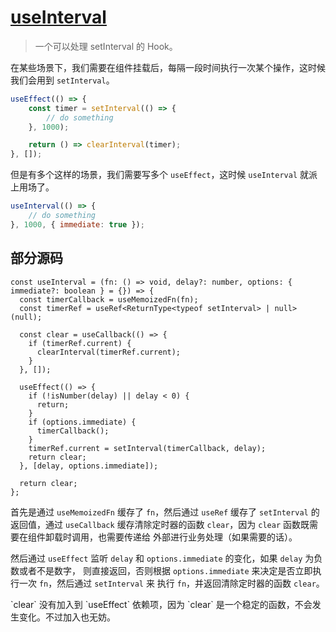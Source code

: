# [useInterval](https://ahooks.js.org/zh-CN/hooks/use-interval)


> 一个可以处理 setInterval 的 Hook。

在某些场景下，我们需要在组件挂载后，每隔一段时间执行一次某个操作，这时候我们会用到 `setInterval`。

```jsx
useEffect(() => {
    const timer = setInterval(() => {
        // do something
    }, 1000);

    return () => clearInterval(timer);
}, []);
```

但是有多个这样的场景，我们需要写多个 `useEffect`，这时候 `useInterval` 就派上用场了。

```jsx
useInterval(() => {
    // do something
}, 1000, { immediate: true });
```

## 部分源码

```tsx
const useInterval = (fn: () => void, delay?: number, options: { immediate?: boolean } = {}) => {
  const timerCallback = useMemoizedFn(fn);
  const timerRef = useRef<ReturnType<typeof setInterval> | null>(null);

  const clear = useCallback(() => {
    if (timerRef.current) {
      clearInterval(timerRef.current);
    }
  }, []);

  useEffect(() => {
    if (!isNumber(delay) || delay < 0) {
      return;
    }
    if (options.immediate) {
      timerCallback();
    }
    timerRef.current = setInterval(timerCallback, delay);
    return clear;
  }, [delay, options.immediate]);

  return clear;
};
```

首先是通过 `useMemoizedFn` 缓存了 `fn`，然后通过 `useRef` 缓存了 `setInterval` 的返回值，通过
`useCallback` 缓存清除定时器的函数 `clear`，因为 `clear` 函数既需要在组件卸载时调用，也需要传递给
外部进行业务处理（如果需要的话）。

然后通过 `useEffect` 监听 `delay` 和 `options.immediate` 的变化，如果 `delay` 为负数或者不是数字，
则直接返回，否则根据 `options.immediate` 来决定是否立即执行一次 `fn`，然后通过 `setInterval` 来
执行 `fn`，并返回清除定时器的函数 `clear`。

<Callout type="info">
  `clear` 没有加入到 `useEffect` 依赖项，因为 `clear` 是一个稳定的函数，不会发生变化。不过加入也无妨。
</Callout>
